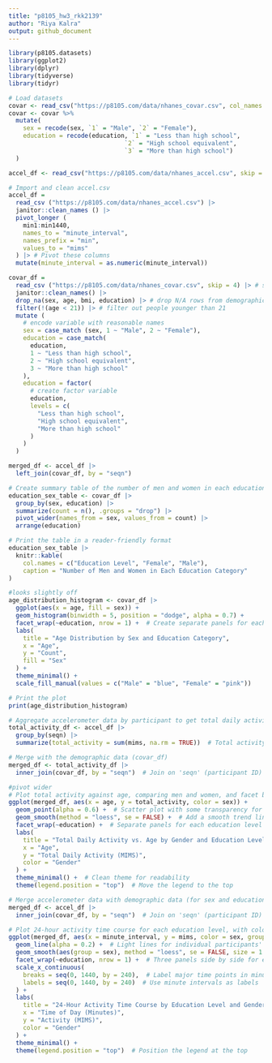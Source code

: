 ```yaml
---
title: "p8105_hw3_rkk2139"
author: "Riya Kalra"
output: github_document
---
```


```r
library(p8105.datasets)
library(ggplot2)
library(dplyr)
library(tidyverse)
library(tidyr)

# Load datasets
covar <- read_csv("https://p8105.com/data/nhanes_covar.csv", col_names = TRUE, skip = 4)
covar <- covar %>%
  mutate(
    sex = recode(sex, `1` = "Male", `2` = "Female"),
    education = recode(education, `1` = "Less than high school",
                                `2` = "High school equivalent",
                                `3` = "More than high school")
  )

accel_df <- read_csv("https://p8105.com/data/nhanes_accel.csv", skip = 1 )

# Import and clean accel.csv
accel_df =
  read_csv ("https://p8105.com/data/nhanes_accel.csv") |>
  janitor::clean_names () |> 
  pivot_longer (
    min1:min1440,
    names_to = "minute_interval",
    names_prefix = "min",
    values_to = "mims"
  ) |> # Pivot these columns
  mutate(minute_interval = as.numeric(minute_interval))

covar_df =
  read_csv ("https://p8105.com/data/nhanes_covar.csv", skip = 4) |> # skip first 4 rows
  janitor::clean_names() |>
  drop_na(sex, age, bmi, education) |> # drop N/A rows from demographic data
  filter(!(age < 21)) |> # filter out people younger than 21
  mutate (
    # encode variable with reasonable names
    sex = case_match (sex, 1 ~ "Male", 2 ~ "Female"),
    education = case_match(
      education,
      1 ~ "Less than high school",
      2 ~ "High school equivalent",
      3 ~ "More than high school"
    ),
    education = factor(
      # create factor variable
      education,
      levels = c(
        "Less than high school",
        "High school equivalent",
        "More than high school"
      )
    )
  )

merged_df <- accel_df |> 
  left_join(covar_df, by = "seqn")
```

```r
# Create summary table of the number of men and women in each education category
education_sex_table <- covar_df |> 
  group_by(sex, education) |> 
  summarize(count = n(), .groups = "drop") |> 
  pivot_wider(names_from = sex, values_from = count) |> 
  arrange(education)

# Print the table in a reader-friendly format
education_sex_table |> 
  knitr::kable(
    col.names = c("Education Level", "Female", "Male"),
    caption = "Number of Men and Women in Each Education Category"
)

#looks slightly off
age_distribution_histogram <- covar_df |> 
  ggplot(aes(x = age, fill = sex)) + 
  geom_histogram(binwidth = 5, position = "dodge", alpha = 0.7) + 
  facet_wrap(~education, nrow = 1) +  # Create separate panels for each education level
  labs(
    title = "Age Distribution by Sex and Education Category",
    x = "Age",
    y = "Count",
    fill = "Sex"
  ) + 
  theme_minimal() + 
  scale_fill_manual(values = c("Male" = "blue", "Female" = "pink"))

# Print the plot
print(age_distribution_histogram)
```

```r
# Aggregate accelerometer data by participant to get total daily activity
total_activity_df <- accel_df |> 
  group_by(seqn) |> 
  summarize(total_activity = sum(mims, na.rm = TRUE))  # Total activity for each participant

# Merge with the demographic data (covar_df)
merged_df <- total_activity_df |> 
  inner_join(covar_df, by = "seqn")  # Join on 'seqn' (participant ID)

#pivot wider
# Plot total activity against age, comparing men and women, and facet by education
ggplot(merged_df, aes(x = age, y = total_activity, color = sex)) +
  geom_point(alpha = 0.6) +  # Scatter plot with some transparency for readability
  geom_smooth(method = "loess", se = FALSE) +  # Add a smooth trend line
  facet_wrap(~education) +  # Separate panels for each education level
  labs(
    title = "Total Daily Activity vs. Age by Gender and Education Level",
    x = "Age",
    y = "Total Daily Activity (MIMS)",
    color = "Gender"
  ) +
  theme_minimal() +  # Clean theme for readability
  theme(legend.position = "top")  # Move the legend to the top

# Merge accelerometer data with demographic data (for sex and education)
merged_df <- accel_df |> 
  inner_join(covar_df, by = "seqn")  # Join on 'seqn' (participant ID)

# Plot 24-hour activity time course for each education level, with color by sex, and x-axis in minutes
ggplot(merged_df, aes(x = minute_interval, y = mims, color = sex, group = seqn)) +
  geom_line(alpha = 0.2) +  # Light lines for individual participants' activity
  geom_smooth(aes(group = sex), method = "loess", se = FALSE, size = 1.2) +  # Smooth trends for each sex
  facet_wrap(~education, nrow = 1) +  # Three panels side by side for each education level
  scale_x_continuous(
    breaks = seq(0, 1440, by = 240),  # Label major time points in minutes
    labels = seq(0, 1440, by = 240)  # Use minute intervals as labels
  ) +
  labs(
    title = "24-Hour Activity Time Course by Education Level and Gender",
    x = "Time of Day (Minutes)",
    y = "Activity (MIMS)",
    color = "Gender"
  ) +
  theme_minimal() +
  theme(legend.position = "top")  # Position the legend at the top
```


